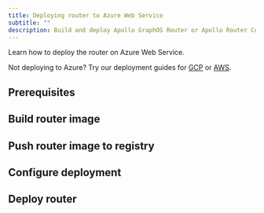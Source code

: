 ```yaml
---
title: Deploying router to Azure Web Service
subtitle: ""
description: Build and deploy Apollo GraphOS Router or Apollo Router Core to Azure Web Service.
---
```


Learn how to deploy the router on Azure Web Service.

<Note>

Not deploying to Azure? Try our deployment guides for [GCP](/graphos/routing/self-hosted/containerization/gcp) or [AWS](/graphos/routing/self-hosted/containerization/aws).

</Note>

## Prerequisites

## Build router image

## Push router image to registry

## Configure deployment

## Deploy router
